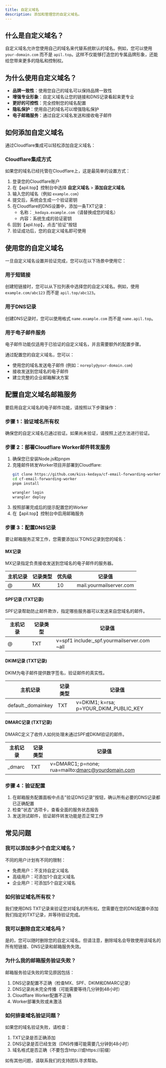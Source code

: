 ```yaml
---
title: 自定义域名
description: 添加和管理您的自定义域名。
---
```


## 什么是自定义域名？

自定义域名允许您使用自己的域名来代替系统默认的域名。例如，您可以使用 `your-domain.com` 而不是 `apil.top`。这样不仅能够打造您的专属品牌形象，还能给您带来更多的隐私和控制权。

## 为什么使用自定义域名？

- **品牌一致性**：使用您自己的域名可以保持品牌一致性
- **增强专业形象**：自定义域名让您的链接和DNS记录看起来更专业
- **更好的可控性**：完全控制您的域名配置
- **隐私保护**：使用自己的域名可以增强隐私保护
- **电子邮箱服务**：通过自定义域名发送和接收电子邮件

## 如何添加自定义域名

通过Cloudflare集成可以轻松添加自定义域名：

### Cloudflare集成方式

如果您的域名已经托管在Cloudflare上，这是最简单的设置方式：

1. 登录您的Cloudflare账户
2. 在【apil.top】控制台中选择 **自定义域名** > **添加自定义域名**
3. 输入您的域名（例如 `example.com`）
4. 提交后，系统会生成一个验证密钥
5. 在Cloudflare的DNS设置中，添加一条TXT记录：
   - 名称：`_kedaya.example.com`（请替换成您的域名）
   - 内容：系统生成的验证密钥
6. 回到【apil.top】，点击"验证"按钮
7. 验证成功后，您的自定义域名即可使用

## 使用您的自定义域名

一旦自定义域名设置并验证完成，您可以在以下场景中使用它：

### 用于短链接

创建短链接时，您可以从下拉列表中选择您的自定义域名。例如，使用 `example.com/abc123` 而不是 `apil.top/abc123`。

### 用于DNS记录

创建DNS记录时，您可以使用格式 `name.example.com` 而不是 `name.apil.top`。

### 用于电子邮件服务

<Callout type="info">
  电子邮件功能仅适用于已验证的自定义域名，并且需要额外的配置步骤。
</Callout>

通过配置您的自定义域名，您可以：
- 使用您的域名发送电子邮件 (例如：`noreply@your-domain.com`)
- 接收发送到您域名的电子邮件
- 建立完整的企业邮箱解决方案

## 配置自定义域名邮箱服务

要启用自定义域名的电子邮件功能，请按照以下步骤操作：

### 步骤 1：验证域名所有权

确保您的自定义域名已通过验证。如果尚未验证，请按照上述方法进行验证。

### 步骤 2：部署Cloudflare Worker邮件转发服务

1. 确保您已安装Node.js和pnpm
2. 克隆邮件转发Worker项目并部署到Cloudflare:
   ```bash
   git clone https://github.com/kiss-kedaya/cf-email-forwarding-worker.git
   cd cf-email-forwarding-worker
   pnpm install
   
   wrangler login 
   wrangler deploy
   ```
3. 按照部署完成后的提示配置您的Worker
4. 在【apil.top】控制台中启用邮箱服务

### 步骤 3：配置DNS记录

要让邮箱服务正常工作，您需要添加以下DNS记录到您的域名：

#### MX记录
MX记录指定负责接收发送到您域名的电子邮件的服务器。

| 主机记录 | 记录类型 | 优先级 | 记录值 |
|---------|--------|--------|--------|
| @ | MX | 10 | mail.yourmailserver.com |

#### SPF记录 (TXT记录)
SPF记录帮助防止邮件欺诈，指定哪些服务器可以发送来自您域名的邮件。

| 主机记录 | 记录类型 | 记录值 |
|---------|--------|--------|
| @ | TXT | v=spf1 include:_spf.yourmailserver.com ~all |

#### DKIM记录 (TXT记录)
DKIM为电子邮件提供数字签名，验证邮件的真实性。

| 主机记录 | 记录类型 | 记录值 |
|---------|--------|--------|
| default._domainkey | TXT | v=DKIM1; k=rsa; p=YOUR_DKIM_PUBLIC_KEY |

#### DMARC记录 (TXT记录)
DMARC定义了收件人如何处理未通过SPF或DKIM验证的邮件。

| 主机记录 | 记录类型 | 记录值 |
|---------|--------|--------|
| _dmarc | TXT | v=DMARC1; p=none; rua=mailto:dmarc@yourdomain.com |

### 步骤 4：验证配置

1. 在邮箱服务配置面板中点击"验证DNS记录"按钮，确认所有必要的DNS记录都已正确配置
2. 检查"状态"选项卡，查看全面的服务状态报告
3. 发送测试邮件，验证邮件转发功能是否正常工作

## 常见问题

### 我可以添加多少个自定义域名？

不同的用户计划有不同的限制：
- 免费用户：不支持自定义域名
- 高级用户：可添加1个自定义域名
- 企业用户：可添加5个自定义域名

### 如何验证域名所有权？

我们使用DNS TXT记录来验证您对域名的所有权。您需要在您的DNS配置中添加我们指定的TXT记录，并等待验证完成。

### 我可以删除自定义域名吗？

是的，您可以随时删除您的自定义域名。但请注意，删除域名会导致使用该域名的所有短链接、DNS记录和邮箱服务失效。

### 为什么我的邮箱服务验证失败？

邮箱服务验证失败的常见原因包括：
1. DNS记录配置不正确（检查MX、SPF、DKIM和DMARC记录）
2. DNS记录尚未完全传播（可能需要等待几分钟到48小时）
3. Cloudflare Worker配置不正确
4. Worker部署失败或未激活

### 如何排查域名验证问题？

如果您的域名验证失败，请检查：
1. TXT记录是否正确添加
2. DNS记录是否已经生效（DNS传播可能需要几分钟到48小时）
3. 域名格式是否正确（不要包含http://或https://前缀）

如有其他问题，请联系我们的支持团队寻求帮助。 